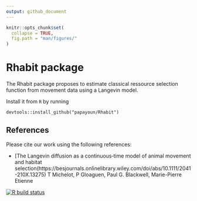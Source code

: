 ```yaml
---
output: github_document
---
```


```r
knitr::opts_chunk$set(
  collapse = TRUE,
  fig.path = "man/figures/"
)
```


# Rhabit package  


The Rhabit package proposes to estimate classical ressource selection function from movement data using a Langevin model.

Install it from ` R`   by running

` devtools::install_github("papayoun/Rhabit")`

## References

Please cite our work using the following references:

- [The Langevin diffusion as a continuous‐time model of animal movement and habitat selection(https://besjournals.onlinelibrary.wiley.com/doi/abs/10.1111/2041-210X.13275)
T Michelot, P Gloaguen, Paul G. Blackwell, Marie-Pierre Etienne 


 <!-- badges: start -->
  [![R build status](https://github.com/MarieEtienne/Rhabit/workflows/R-CMD_badge/badge.svg)](https://github.com/MarieEtienne/Rhabit/actions)
  <!-- badges: end -->



